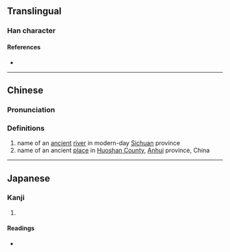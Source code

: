 {{character info/new}}
{{character info|0x2F917}}
==Translingual==

===Han character===
{{Han char|rn=85|rad=水|as=18|sn=21|four=31127|canj=EMUB|ids=⿰氵鬵}}

====References====
* {{Han ref|kx=0662.260|dkj=18750|dj=1071.250|hdz=31792.030|uh=704A|ud=28746|bh=F5D5|bd=62933}}

----

==Chinese==
{{zh-forms}}

===Pronunciation===
{{zh-pron
|m=qián
|c=cim4
|mc=y
|oc=y
|ma=
|cat=pn
}}

===Definitions===
{{zh-hanzi}}

# name of an [[ancient]] [[river]] in modern-day [[Sichuan]] province
# name of an ancient [[place]] in [[w:Huoshan County|Huoshan County]], [[Anhui]] province, China

----

==Japanese==

===Kanji===
{{ja-kanji|grade=|rs=水18}}

# {{rfdef|ja|sort=水18}}

====Readings====
* {{ja-readings|on=[[せん]] (sen), [[ぜん]] (zen), [[しん]] (shin), [[じん]] (jin)|kun=}}